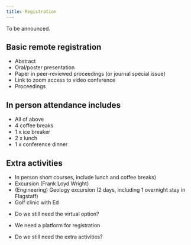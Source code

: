 ```yaml
---
title: Registration
---
```


::: {.callout-note}
To be announced.
:::

::: {.d-none}

## Basic remote registration

* Abstract
* Oral/poster presentation  
* Paper in peer-reviewed proceedings (or journal special issue)
* Link to zoom access to video conference 
* Proceedings

## In person attendance includes 

* All of above
* 4 coffee breaks 
* 1 x ice breaker
* 2 x lunch
* 1 x conference dinner

## Extra activities

* In person short courses, include lunch and coffee breaks)
* Excursion (Frank Loyd Wright)
* (Engineering) Geology excursion (2 days, including 1 overnight stay in Flagstaff) 
* Golf clinic with Ed 

::: {.content-visible when-profile="local"}

::: {.callout-note}
* Do we still need the virtual option?

* We need a platform for registration

* Do we still need the extra activities?


:::
:::


:::
